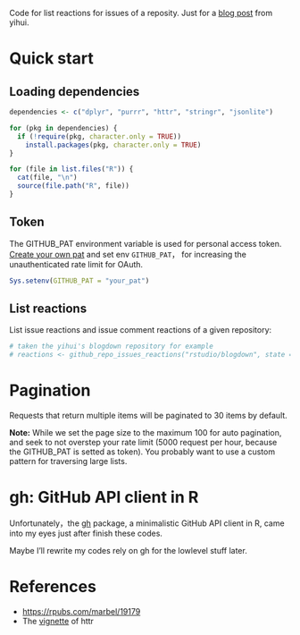 Code for list reactions for issues of a reposity. Just for a [blog post](https://yihui.name/en/2017/10/emoji-stats-of-github-issues/) from yihui.

# Quick start

## Loading dependencies

```r
dependencies <- c("dplyr", "purrr", "httr", "stringr", "jsonlite")

for (pkg in dependencies) {
  if (!require(pkg, character.only = TRUE)) 
    install.packages(pkg, character.only = TRUE)
}

for (file in list.files("R")) {
  cat(file, "\n")
  source(file.path("R", file))
}
```

## Token

 The GITHUB_PAT environment variable is used for personal access token. [Create your own pat](https://github.com/settings/tokens/new) and set env `GITHUB_PAT`， for increasing the unauthenticated rate limit for OAuth.

```r
Sys.setenv(GITHUB_PAT = "your_pat")
```

## List reactions

List issue reactions and issue comment reactions of a given repository:

```r
# taken the yihui's blogdown repository for example
# reactions <- github_repo_issues_reactions("rstudio/blogdown", state = "all")
```


# Pagination

Requests that return multiple items will be paginated to 30 items by default. 

**Note:** While we set the page size to the maximum 100 for auto pagination, and seek to not overstep your rate limit (5000 request per hour, because the 
GITHUB_PAT is setted as token). You probably want to use a custom pattern for traversing large lists.

# gh: GitHub API client in R

Unfortunately，the [gh](https://github.com/r-lib/gh) package, a minimalistic GitHub API client in R, came into my eyes just after finish these codes. 

Maybe I'll rewrite my codes rely on gh for the lowlevel stuff later.

# References

- [https://rpubs.com/marbel/19179](https://rpubs.com/marbel/19179)
- The [vignette](https://cran.r-project.org/web/packages/httr/vignettes/api-packages.html) of httr